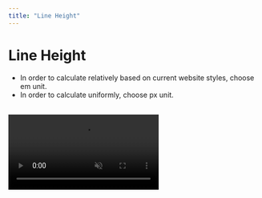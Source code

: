 ```yaml
---
title: "Line Height"
---
```



# Line Height

- In order to calculate relatively based on current website styles, choose <span className="text-primary">em</span> unit. 
- In order to calculate uniformly, choose <span className="text-primary">px</span> unit. 

<br/>

<video className="rounded-lg" muted controls loop playsinline src="/custom-style/change-line-height.webm" />